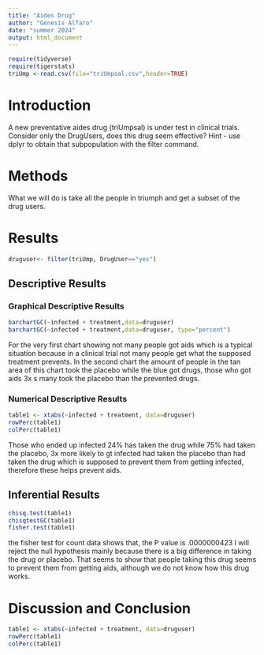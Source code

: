 ```yaml
---
title: "Aides Drug"
author: "Genesis Alfaro"
date: "summer 2024"
output: html_document
---
```


```r
require(tidyverse)
require(tigerstats)
triUmp <-read.csv(file="triUmpsal.csv",header=TRUE)
```

# Introduction

<!--In this section you explain what you are trying to show.  Where did the data come from?  What is the research or other question you are trying to answer?.  If you skimp in this section expect to be marked down in your grade. Paint a picture of the project a couple of paragraphs is expected!-->

A new  preventative aides drug (triUmpsal) is under test in clinical trials. Consider only the DrugUsers, does this drug seem effective?  Hint - use dplyr to obtain that subpopulation with the filter command.

# Methods

<!--Decide on your methods:  use "variable analysis" or other appropriate descriptors.  Make sure to choose at least one graphical method and at least one numerical method. Discuss what data manipulations may be needed for example subsetting or other binning procedures and what sort of graphical displays and inferential tools will be used!-->

What we will do is take all the people in triumph and get a subset of the drug users.

# Results


```r
druguser<- filter(triUmp, DrugUser=="yes")
```

<!--Divide this section into two sub-sections:  One for your descriptive  results and one for your inferential results.!-->

## Descriptive Results

### Graphical Descriptive Results

<!--Graphical results here.  Make sure to show your code.  Provide appropriate labels for axes, giving units if possible, and provide a good title for the graph, too.  Use the graphical results to describe the patterns if any that exist in the data as focused toward the research question. Bottom line is to explain the features of the graph that are relevant to conforming or departing to what is expected by your null hypothesis !-->

```r
barchartGC(~infected + treatment,data=druguser)
barchartGC(~infected + treatment,data=druguser, type="percent")

```
  
For the very first chart showing not many people got aids which is a typical situation because in a clinical trial not many people get what the supposed treatment prevents. In the second chart the amount of people in the tan area of this chart took the placebo while the blue got drugs, those who got aids 3x s many took the placebo than the prevented drugs.

### Numerical Descriptive Results

<!--Numerical results go here. Use the numerical results to describe the patterns if any that exist in the data as focused toward the research question!-->
```r
table1 <- xtabs(~infected + treatment, data=druguser)
rowPerc(table1)
colPerc(table1)
```

  Those who ended up infected 24% has taken the drug while 75% had taken the placebo, 3x more likely to gt infected had taken the placebo than had taken the drug which is supposed to prevent them from getting infected, therefore these helps prevent aids.
  
## Inferential Results

<!--State hypothesis clearly.  Make sure your discussion of the inferential test covers all the aspects that the test output produces, such as test statistic, p-value etc.  Make a decision about the null hypothesis, explain the assumptions on which the selected test/procedure was based, and why the chosen procedure satisfys the assumptions and is appropriate to answer the research question!-->
```r
chisq.test(table1)
chisqtestGC(table1)
fisher.test(table1)
```
the fisher test for count data shows that, the P value is .0000000423 I will reject the null hypothesis mainly because there is a big difference in taking the drug or placebo. That seems to show that people taking this drug seems to prevent them from getting aids, although we do not know how this drug works.


# Discussion and Conclusion

<!--Discussion and conclusion here.  If you found a relationship be sure to consider whether the relationship occurs because one of the variavbles causes the other, or whether they perhasps are related for some other reason.  Watch the chapter 6 videos from the GeorgeTown videos collection.!-->
```r
table1 <- xtabs(~infected + treatment, data=druguser)
rowPerc(table1)
colPerc(table1)
```